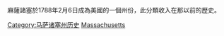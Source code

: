 麻薩諸塞於1788年2月6日成為美國的一個州份，此分類收入在那以前的歷史。
[[Category:马萨诸塞州历史|Category:马萨诸塞州历史]]
[[Category:建国前美国各州的历史|Massachusetts]]